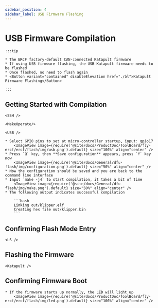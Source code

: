 ```yaml
---
sidebar_position: 4
sidebar_label: USB Firmware Flashing
---
```





# USB Firmware Compilation

    :::tip

    * The ERCF factory-default CAN-connected Katapult firmware
    * If using USB firmware flashing, the USB Katapult firmware needs to be flashed
    * Once flashed, no need to flash again
    * <Button variant="contained" disableElevation href="./bl">Katapult Firmware Flashing</Button>

    :::

## Getting Started with Compilation

    <SSH />

    <MakeOperate/>

    <USB />

    * Select GPIO pins to set at micro-controller startup, input: gpio17
        <ImageView image={require('@site/docs/ProductDoc/ToolBoard/fly-ercf/ercf/flash/img/usb.png').default} size="100%" align="center" />
    * Press `Q` key, then **Save configuration** appears, press `Y` key now
        <ImageView image={require('@site/docs/General/dfu-flash/img/configuration.png').default} size="50%" align="center" />
    * Now the configuration should be saved and you are back to the command line interface
    * Input `make -j4` to start compilation, it takes a bit of time
        <ImageView image={require('@site/docs/General/dfu-flash/img/make.png').default} size="50%" align="center" />
    * The following output indicates successful compilation

        ```bash
        Linking out/klipper.elf
        Creating hex file out/klipper.bin
        ```

## Confirming Flash Mode Entry


    <LS />


## Flashing the Firmware

    <Katapult />

## Confirming Firmware Boot

    * If the firmware starts up normally, the LED will light up
        <ImageView image={require('@site/docs/ProductDoc/ToolBoard/fly-ercf/ercf/flash/img/led.png').default} size="100%" align="center" />